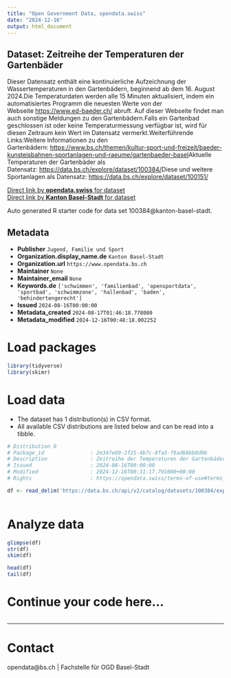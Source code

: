 ```yaml
---
title: "Open Government Data, opendata.swiss"
date: "2024-12-16"
output: html_document
---
```


## Dataset: Zeitreihe der Temperaturen der Gartenbäder

Dieser Datensatz enthält eine kontinuierliche Aufzeichnung der Wassertemperaturen in den Gartenbädern, beginnend ab dem 16. August 2024.Die Temperaturdaten werden alle 15 Minuten aktualisiert, indem ein automatisiertes Programm die neuesten Werte von der Webseite [https://www.ed-baeder.ch/](https://www.ed-baeder.ch/) abruft. Auf dieser Webseite findet man auch sonstige Meldungen zu den Gartenbädern.Falls ein Gartenbad geschlossen ist oder keine Temperaturmessung verfügbar ist, wird für diesen Zeitraum kein Wert im Datensatz vermerkt.Weiterführende Links:Weitere Informationen zu den Gartenbädern: [https://www.bs.ch/themen/kultur-sport-und-freizeit/baeder-kunsteisbahnen-sportanlagen-und-raeume/gartenbaeder-basel](https://www.bs.ch/themen/kultur-sport-und-freizeit/baeder-kunsteisbahnen-sportanlagen-und-raeume/gartenbaeder-basel)Aktuelle Temperaturen der Gartenbäder als Datensatz: [https://data.bs.ch/explore/dataset/100384/](https://data.bs.ch/explore/dataset/100384/)Diese und weitere Sportanlagen als Datensatz: [https://data.bs.ch/explore/dataset/100151/](https://data.bs.ch/explore/dataset/100151/)

[Direct link by **opendata.swiss** for dataset](https://opendata.swiss/de/dataset/zeitreihe-der-temperaturen-der-gartenbader)<br>
[Direct link by **Kanton Basel-Stadt** for dataset](https://data.bs.ch/explore/dataset/100384/)

Auto generated R starter code for data set 100384@kanton-basel-stadt.

## Metadata

- **Publisher** `Jugend, Familie und Sport`
- **Organization.display_name.de** `Kanton Basel-Stadt`
- **Organization.url** `https://www.opendata.bs.ch`
- **Maintainer** `None`
- **Maintainer_email** `None`
- **Keywords.de** `['schwimmen', 'familienbad', 'opensportdata', 'sportbad', 'schwimmzone', 'hallenbad', 'baden', 'behindertengerecht']`
- **Issued** `2024-08-16T00:00:00`
- **Metadata_created** `2024-08-17T01:46:18.778080`
- **Metadata_modified** `2024-12-16T00:48:18.002252`


# Load packages

```r

library(tidyverse)
library(skimr)

```

# Load data

-   The dataset has 1 distribution(s) in CSV format.
-   All available CSV distributions are listed below and can be read into a tibble.

```r

# Distribution 0
# Package_id               : 2e347e69-2f25-4b7c-8fa5-f9ad68bb8d9b
# Description              : Zeitreihe der Temperaturen der Gartenbäder (csv)
# Issued                   : 2024-08-16T00:00:00
# Modified                 : 2024-12-16T00:31:17.701000+00:00
# Rights                   : https://opendata.swiss/terms-of-use#terms_by

df <- read_delim('https://data.bs.ch/api/v2/catalog/datasets/100384/exports/csv?use_labels=true')



```

# Analyze data

```r

glimpse(df)
str(df)
skim(df)

head(df)
tail(df)

```

# Continue your code here...

```r

```

------------------------------------------------------------------------

# Contact

opendata@bs.ch | Fachstelle für OGD Basel-Stadt
